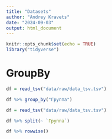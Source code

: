 ```yaml
---
title: "Datasets"
author: "Andrey Kravets"
date: "2024-09-03"
output: html_document
---
```


```r
knitr::opts_chunk$set(echo = TRUE)
library("tidyverse")
```

# GroupBy
```r
df = read_tsv("data/raw/data_tsv.tsv")

df %>% group_by("Группа")
```
```r
df = read_tsv("data/raw/data_tsv.tsv")

df %>% split(~ `Группа`)
```
```r
df %>% rowwise()
```
